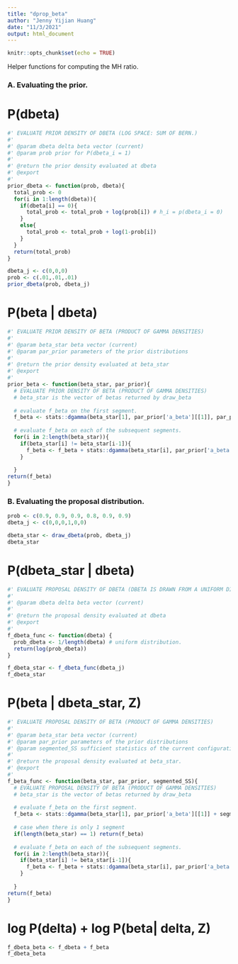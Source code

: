 ```yaml
---
title: "dprop_beta"
author: "Jenny Yijian Huang"
date: "11/3/2021"
output: html_document
---
```


```r
knitr::opts_chunk$set(echo = TRUE)
```

Helper functions for computing the MH ratio.

### A. Evaluating the prior.

# P(dbeta)
```r
#' EVALUATE PRIOR DENSITY OF DBETA (LOG SPACE: SUM OF BERN.)
#'
#' @param dbeta delta beta vector (current)
#' @param prob prior for P(dbeta_i = 1)
#'
#' @return the prior density evaluated at dbeta
#' @export
#'
prior_dbeta <- function(prob, dbeta){
  total_prob <- 0
  for(i in 1:length(dbeta)){
    if(dbeta[i] == 0){
      total_prob <- total_prob + log(prob[i]) # h_i = p(dbeta_i = 0)
    }
    else{
      total_prob <- total_prob + log(1-prob[i])
    }
  }
  return(total_prob)
}
```

```r
dbeta_j <- c(0,0,0)
prob <- c(.01,.01,.01)
prior_dbeta(prob, dbeta_j)
```

# P(beta | dbeta)

```r
#' EVALUATE PRIOR DENSITY OF BETA (PRODUCT OF GAMMA DENSITIES)
#'
#' @param beta_star beta vector (current)
#' @param par_prior parameters of the prior distributions
#'
#' @return the prior density evaluated at beta_star
#' @export
#'
prior_beta <- function(beta_star, par_prior){
  # EVALUATE PRIOR DENSITY OF BETA (PRODUCT OF GAMMA DENSITIES)
  # beta_star is the vector of betas returned by draw_beta
  
  # evaluate f_beta on the first segment. 
  f_beta <- stats::dgamma(beta_star[1], par_prior['a_beta'][[1]], par_prior['b_beta'][[1]], log = TRUE)
  
  # evaluate f_beta on each of the subsequent segments.
  for(i in 2:length(beta_star)){
    if(beta_star[i] != beta_star[i-1]){
      f_beta <- f_beta + stats::dgamma(beta_star[i], par_prior['a_beta'][[1]], par_prior['b_beta'][[1]], log = TRUE)
    }
    
  }
return(f_beta)
}
```


### B. Evaluating the proposal distribution.

```r
prob <- c(0.9, 0.9, 0.9, 0.8, 0.9, 0.9)
dbeta_j <- c(0,0,0,1,0,0)

dbeta_star <- draw_dbeta(prob, dbeta_j)
dbeta_star
```

# P(dbeta_star | dbeta)
```r
#' EVALUATE PROPOSAL DENSITY OF DBETA (DBETA IS DRAWN FROM A UNIFORM DISTRIBUTION)
#'
#' @param dbeta delta beta vector (current)
#'
#' @return the proposal density evaluated at dbeta
#' @export
#'
f_dbeta_func <- function(dbeta) {
  prob_dbeta <- 1/length(dbeta) # uniform distribution.
  return(log(prob_dbeta))
}
```

```r
f_dbeta_star <- f_dbeta_func(dbeta_j)
f_dbeta_star
```

# P(beta | dbeta_star, Z)
```r
#' EVALUATE PROPOSAL DENSITY OF BETA (PRODUCT OF GAMMA DENSITIES)
#'
#' @param beta_star beta vector (current)
#' @param par_prior parameters of the prior distributions
#' @param segmented_SS sufficient statistics of the current configuration of the latent data
#'
#' @return the proposal density evaluated at beta_star.
#' @export
#'
f_beta_func <- function(beta_star, par_prior, segmented_SS){
  # EVALUATE PROPOSAL DENSITY OF BETA (PRODUCT OF GAMMA DENSITIES)
  # beta_star is the vector of betas returned by draw_beta
  
  # evaluate f_beta on the first segment. 
  f_beta <- stats::dgamma(beta_star[1], par_prior['a_beta'][[1]] + segmented_SS[[1]]$n_T, par_prior['b_beta'][[1]] + segmented_SS[[1]]$integral_SI, log = TRUE)
  
  # case when there is only 1 segment
  if(length(beta_star) == 1) return(f_beta)
  
  # evaluate f_beta on each of the subsequent segments.
  for(i in 2:length(beta_star)){
    if(beta_star[i] != beta_star[i-1]){
      f_beta <- f_beta + stats::dgamma(beta_star[i], par_prior['a_beta'][[1]] + segmented_SS[[i]]$n_T, par_prior['b_beta'][[1]] + segmented_SS[[i]]$integral_SI, log = TRUE)
    }
    
  }
return(f_beta)
}
```


# log P(delta) + log P(beta| delta, Z)
```r
f_dbeta_beta <- f_dbeta + f_beta
f_dbeta_beta
```


